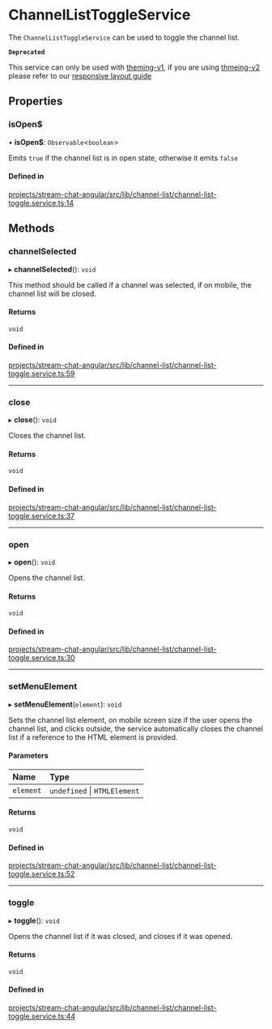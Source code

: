 # ChannelListToggleService

The `ChannelListToggleService` can be used to toggle the channel list.

**`Deprecated`**

This service can only be used with [theming-v1](../concepts/theming-and-css.mdx), if you are using [thmeing-v2](../theming/introduction.mdx) please refer to our [responsive layout guide](../code-examples/responsive-layout.mdx)

## Properties

### isOpen$

• **isOpen$**: `Observable`<`boolean`\>

Emits `true` if the channel list is in open state, otherwise it emits `false`

#### Defined in

[projects/stream-chat-angular/src/lib/channel-list/channel-list-toggle.service.ts:14](https://github.com/GetStream/stream-chat-angular/blob/540ce0e4b9c0cd9fe86b510c531fb30f34f5bf84/projects/stream-chat-angular/src/lib/channel-list/channel-list-toggle.service.ts#L14)

## Methods

### channelSelected

▸ **channelSelected**(): `void`

This method should be called if a channel was selected, if on mobile, the channel list will be closed.

#### Returns

`void`

#### Defined in

[projects/stream-chat-angular/src/lib/channel-list/channel-list-toggle.service.ts:59](https://github.com/GetStream/stream-chat-angular/blob/540ce0e4b9c0cd9fe86b510c531fb30f34f5bf84/projects/stream-chat-angular/src/lib/channel-list/channel-list-toggle.service.ts#L59)

---

### close

▸ **close**(): `void`

Closes the channel list.

#### Returns

`void`

#### Defined in

[projects/stream-chat-angular/src/lib/channel-list/channel-list-toggle.service.ts:37](https://github.com/GetStream/stream-chat-angular/blob/540ce0e4b9c0cd9fe86b510c531fb30f34f5bf84/projects/stream-chat-angular/src/lib/channel-list/channel-list-toggle.service.ts#L37)

---

### open

▸ **open**(): `void`

Opens the channel list.

#### Returns

`void`

#### Defined in

[projects/stream-chat-angular/src/lib/channel-list/channel-list-toggle.service.ts:30](https://github.com/GetStream/stream-chat-angular/blob/540ce0e4b9c0cd9fe86b510c531fb30f34f5bf84/projects/stream-chat-angular/src/lib/channel-list/channel-list-toggle.service.ts#L30)

---

### setMenuElement

▸ **setMenuElement**(`element`): `void`

Sets the channel list element, on mobile screen size if the user opens the channel list, and clicks outside, the service automatically closes the channel list if a reference to the HTML element is provided.

#### Parameters

| Name      | Type                         |
| :-------- | :--------------------------- |
| `element` | `undefined` \| `HTMLElement` |

#### Returns

`void`

#### Defined in

[projects/stream-chat-angular/src/lib/channel-list/channel-list-toggle.service.ts:52](https://github.com/GetStream/stream-chat-angular/blob/540ce0e4b9c0cd9fe86b510c531fb30f34f5bf84/projects/stream-chat-angular/src/lib/channel-list/channel-list-toggle.service.ts#L52)

---

### toggle

▸ **toggle**(): `void`

Opens the channel list if it was closed, and closes if it was opened.

#### Returns

`void`

#### Defined in

[projects/stream-chat-angular/src/lib/channel-list/channel-list-toggle.service.ts:44](https://github.com/GetStream/stream-chat-angular/blob/540ce0e4b9c0cd9fe86b510c531fb30f34f5bf84/projects/stream-chat-angular/src/lib/channel-list/channel-list-toggle.service.ts#L44)
